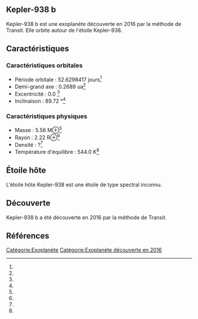 == Kepler-938 b ==

{{Infobox Exoplanète
| nom = Kepler-938 b
| image = 
| légende = 
| étoile = Kepler-938
| constellation = 
| ascension_droite = 
| déclinaison = 
| distance = ?
| type_spectral = ?
| masse = 5.56 M⊕<ref></ref>
| rayon = 2.22 R⊕<ref></ref>
| densité = ?<ref></ref>
| gravité = ?<ref></ref>
| température = 544.0 K<ref></ref>
| période = 52.6298417 j<ref></ref>
| demi_grand_axe = 0.2689 ua<ref></ref>
| excentricité = 0.0 <ref></ref>
| inclinaison = 89.72 °<ref></ref>
| méthode_découverte = Transit
| date_découverte = 2016
| statut = Confirmée
}}

Kepler-938 b est une exoplanète découverte en 2016 par la méthode de Transit. Elle orbite autour de l'étoile Kepler-938.

== Caractéristiques ==

=== Caractéristiques orbitales ===
* Période orbitale : 52.6298417 jours<ref></ref>
* Demi-grand axe : 0.2689 ua<ref></ref>
* Excentricité : 0.0 <ref></ref>
* Inclinaison : 89.72 °<ref></ref>

=== Caractéristiques physiques ===
* Masse : 5.56 M⊕<ref></ref>
* Rayon : 2.22 R⊕<ref></ref>
* Densité : ?<ref></ref>
* Température d'équilibre : 544.0 K<ref></ref>

== Étoile hôte ==

{{Infobox Étoile
| nom = Kepler-938
| image = 
| légende = 
| constellation = 
| ascension_droite = 
| déclinaison = 
| distance = ?
| type_spectral = ?
| magnitude_absolue = 
| magnitude_apparente = 
| masse = ?<ref></ref>
| rayon = ?<ref></ref>
| température = ?<ref></ref>
| métallicité = ?<ref></ref>
| âge = ?<ref></ref>
}}

L'étoile hôte Kepler-938 est une étoile de type spectral inconnu.

== Découverte ==

Kepler-938 b a été découverte en 2016 par la méthode de Transit.

== Références ==
<references />

[[Catégorie:Exoplanète]]
[[Catégorie:Exoplanète découverte en 2016]]
